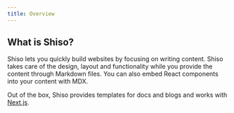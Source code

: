 ```yaml
---
title: Overview
---
```


## What is Shiso?

Shiso lets you quickly build websites by focusing on writing content. Shiso takes care of the
design, layout and functionality while you provide the content through Markdown files. You can also
embed React components into your content with MDX.

Out of the box, Shiso provides templates for docs and blogs and works with [Next.js](/docs/).
